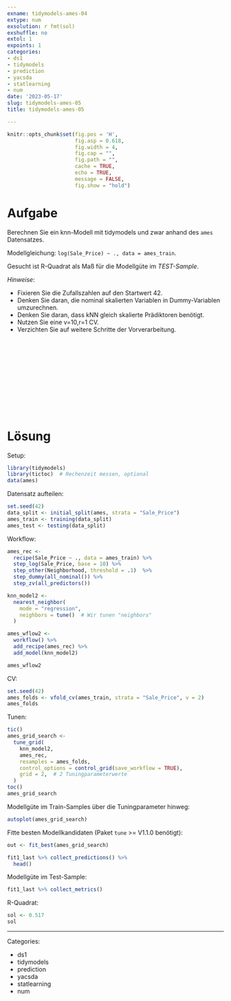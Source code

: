 ```yaml
---
exname: tidymodels-ames-04
extype: num
exsolution: r fmt(sol)
exshuffle: no
extol: 1
expoints: 1
categories:
- ds1
- tidymodels
- prediction
- yacsda
- statlearning
- num
date: '2023-05-17'
slug: tidymodels-ames-05
title: tidymodels-ames-05

---
```







```r
knitr::opts_chunk$set(fig.pos = 'H',
                      fig.asp = 0.618,
                      fig.width = 4,
                      fig.cap = "", 
                      fig.path = "",
                      cache = TRUE,
                      echo = TRUE,
                      message = FALSE,
                      fig.show = "hold")


```






# Aufgabe

Berechnen Sie ein knn-Modell mit tidymodels und zwar anhand des `ames` Datensatzes.

Modellgleichung: `log(Sale_Price) ~ ., data = ames_train`.



Gesucht ist R-Quadrat als Maß für die Modellgüte im *TEST-Sample*.



*Hinweise*:

- Fixieren Sie die Zufallszahlen auf den Startwert 42.
- Denken Sie daran, die nominal skalierten Variablen in Dummy-Variablen umzurechnen.
- Denken Sie daran, dass kNN gleich skalierte Prädiktoren benötigt.
- Nutzen Sie eine v=10,r=1 CV.
- Verzichten Sie auf weitere Schritte der Vorverarbeitung.





</br>
</br>
</br>
</br>
</br>
</br>
</br>
</br>
</br>
</br>

# Lösung

Setup:

```r
library(tidymodels)
library(tictoc)  # Rechenzeit messen, optional
data(ames)
```



Datensatz aufteilen:


```r
set.seed(42)
data_split <- initial_split(ames, strata = "Sale_Price")
ames_train <- training(data_split)
ames_test <- testing(data_split)
```


Workflow:

```r
ames_rec <-
  recipe(Sale_Price ~ ., data = ames_train) %>%
  step_log(Sale_Price, base = 10) %>%
  step_other(Neighborhood, threshold = .1)  %>%
  step_dummy(all_nominal()) %>%
  step_zv(all_predictors()) 

knn_model2 <-
  nearest_neighbor(
    mode = "regression",
    neighbors = tune()  # Wir tunen "neighbors"
  ) 

ames_wflow2 <-
  workflow() %>%
  add_recipe(ames_rec) %>%
  add_model(knn_model2)

ames_wflow2
```


CV:

```r
set.seed(42)
ames_folds <- vfold_cv(ames_train, strata = "Sale_Price", v = 2)
ames_folds
```



Tunen:

```r
tic()
ames_grid_search <-
  tune_grid(
    knn_model2,
    ames_rec,
    resamples = ames_folds,
    control_options = control_grid(save_workflow = TRUE),
    grid = 2,  # 2 Tuningparameterwerte
  )
toc()
ames_grid_search
```


Modellgüte im Train-Samples über die Tuningparameter hinweg:


```r
autoplot(ames_grid_search)
```


Fitte besten Modellkandidaten (Paket `tune` >= V1.1.0 benötigt):

```r
out <- fit_best(ames_grid_search)
```



```r
fit1_last %>% collect_predictions() %>% 
  head()
```


Modellgüte im Test-Sample:

```r
fit1_last %>% collect_metrics()
```



R-Quadrat:


```r
sol <- 0.517
sol
```











---

Categories: 

- ds1
- tidymodels
- prediction
- yacsda
- statlearning
- num

